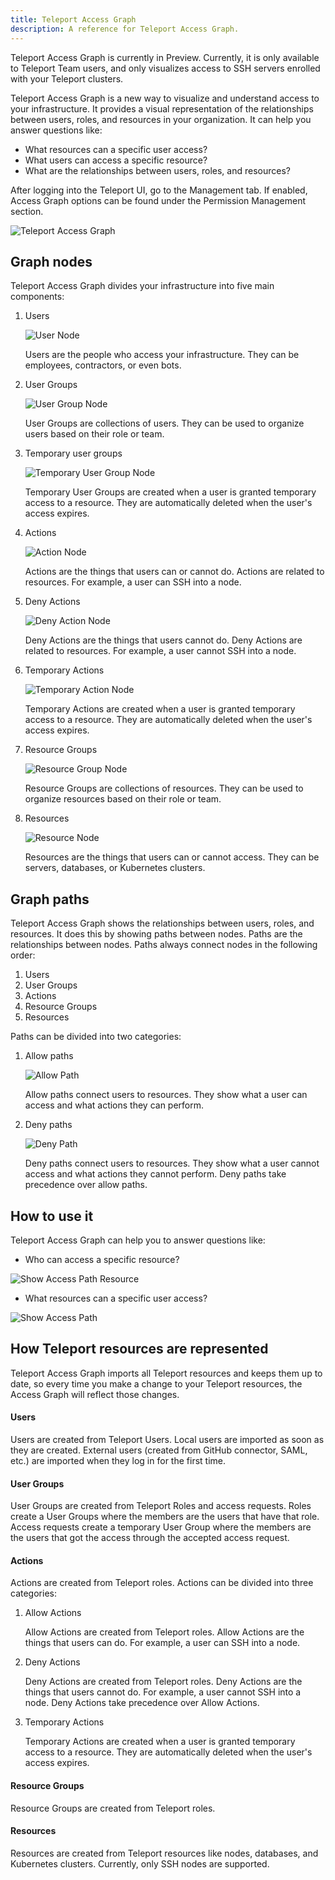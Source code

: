 ```yaml
---
title: Teleport Access Graph
description: A reference for Teleport Access Graph.
---
```


<Admonition type="tip" title="Preview">
  Teleport Access Graph is currently in Preview. Currently, it is only available
  to Teleport Team users, and only visualizes access to SSH servers enrolled with your Teleport clusters.
</Admonition>

Teleport Access Graph is a new way to visualize and understand access to your
infrastructure. It provides a visual representation of the relationships between
users, roles, and resources in your organization. It can help you answer
questions like:

- What resources can a specific user access?
- What users can access a specific resource?
- What are the relationships between users, roles, and resources?

After logging into the Teleport UI, go to the Management tab. If enabled, Access Graph options can be found
under the Permission Management section.

![Teleport Access Graph](../img/access-graph/main-view.png)

## Graph nodes

Teleport Access Graph divides your infrastructure into five main components:

1. Users

    ![User Node](../img/access-graph/user-node.png)

    Users are the people who access your infrastructure. They can be employees,
    contractors, or even bots.

2. User Groups

    ![User Group Node](../img/access-graph/user-group-node.png)

    User Groups are collections of users. They can be used to organize users
    based on their role or team.

3. Temporary user groups

    ![Temporary User Group Node](../img/access-graph/temporary-user-group-node.png)

    Temporary User Groups are created when a user is granted temporary access to a
    resource. They are automatically deleted when the user's access expires.

4. Actions

    ![Action Node](../img/access-graph/allow-action-node.png)

    Actions are the things that users can or cannot do. Actions are related to
    resources. For example, a user can SSH into a node.

5. Deny Actions

    ![Deny Action Node](../img/access-graph/deny-action-node.png)

    Deny Actions are the things that users cannot do. Deny Actions are related to
    resources. For example, a user cannot SSH into a node.

6. Temporary Actions

    ![Temporary Action Node](../img/access-graph/temporary-action-node.png)

    Temporary Actions are created when a user is granted temporary access to a
    resource. They are automatically deleted when the user's access expires.

7. Resource Groups

    ![Resource Group Node](../img/access-graph/resource-group-node.png)

    Resource Groups are collections of resources. They can be used to organize
    resources based on their role or team.

8. Resources

    ![Resource Node](../img/access-graph/resource-node.png)

    Resources are the things that users can or cannot access. They can be
    servers, databases, or Kubernetes clusters.

## Graph paths

Teleport Access Graph shows the relationships between users, roles, and
resources. It does this by showing paths between nodes. Paths are the
relationships between nodes. Paths always connect nodes in the following order:

1. Users
1. User Groups
1. Actions
1. Resource Groups
1. Resources

Paths can be divided into two categories:

1. Allow paths

    ![Allow Path](../img/access-graph/allow-path.png)

    Allow paths connect users to resources. They show what a user can access
    and what actions they can perform.

2. Deny paths

      ![Deny Path](../img/access-graph/deny-path.png)

      Deny paths connect users to resources. They show what a user cannot access
      and what actions they cannot perform. Deny paths take precedence over allow
      paths.

## How to use it

Teleport Access Graph can help you to answer questions like:

- Who can access a specific resource?

![Show Access Path Resource](../img/access-graph/show-access-path-resource.gif)

- What resources can a specific user access?

![Show Access Path](../img/access-graph/show-access-path.gif)


## How Teleport resources are represented

Teleport Access Graph imports all Teleport resources and keeps them up to date, so every time you make a change
to your Teleport resources, the Access Graph will reflect those changes.

#### Users

Users are created from Teleport Users.
Local users are imported as soon as they are created.
External users (created from GitHub connector, SAML, etc.) are imported when they log in for the first time.

#### User Groups

User Groups are created from Teleport Roles and access requests. Roles create a User Groups where the members
are the users that have that role. Access requests create a temporary User Group where the members are the users that
got the access through the accepted access request.

#### Actions

Actions are created from Teleport roles. Actions can be divided into three
categories:

1. Allow Actions

    Allow Actions are created from Teleport roles. Allow Actions are the things
    that users can do. For example, a user can SSH into a node.

2. Deny Actions

    Deny Actions are created from Teleport roles. Deny Actions are the things
    that users cannot do. For example, a user cannot SSH into a node. Deny
    Actions take precedence over Allow Actions.

3. Temporary Actions

    Temporary Actions are created when a user is granted temporary access to a
    resource. They are automatically deleted when the user's access expires.

#### Resource Groups

Resource Groups are created from Teleport roles.

#### Resources

Resources are created from Teleport resources like nodes, databases, and
Kubernetes clusters. Currently, only SSH nodes are supported.
